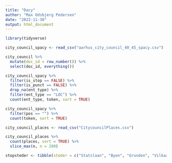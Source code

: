 ```yaml
---
title: "Dacy"
author: "Max Odsbjerg Pedersen"
date: "2022-11-30"
output: html_document
---
```


```r
library(tidyverse)
```



```r
city_council_spacy <- read_csv("aarhus_city_council_40_45_spacy.csv")
```

```r
city_council %>% 
  mutate(doc_id = row_number()) %>% 
  select(doc_id, everything())
```





```r
city_council_spacy %>% 
  filter(is_stop == FALSE) %>% 
  filter(is_punct == FALSE) %>% 
  drop_na(ent_type) %>% 
  filter(ent_type == "LOC") %>% 
  count(ent_type, token, sort = TRUE)
```



```r
city_council_spacy %>% 
  filter(pos == "") %>% 
  count(token, sort = TRUE)
```


```r
city_council_places <- read_csv("CitycouncilPlaces.csv")
```

```r
city_council_places %>% 
  count(places, sort = TRUE) %>% 
  slice_max(n, n = 200)
```

```r
stopsteder <- tibble(steder = c("Statslaan", "Byen", "Grunden", "Vilkaar", "Byens", "Gaden", "Haven", "Bero", "Pladsen", ".", "Danmark", "Fjor", "Skoven", "Aarhus By", "Aarhus Borgerskoler", "Aarhus Købstad", "Broen", "Jorden", "Stien", "Kirkegaardene", "Kommunens", "Aarhus Købstadkommune", "Sporvejene", "Havnens", "Københavns Kommune", "Svømmehallen", "Jord", "Statsbanerne", "Banen", "Aarhus Amt", "Laan", "Aarhus Købstads", "Bygningen", "Hallen", "Hjørnet", "Parken", "Kirkegaarden"))
```

